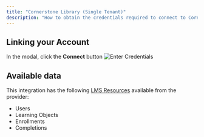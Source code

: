 ```yaml
---
title: "Cornerstone Library (Single Tenant)"
description: "How to obtain the credentials required to connect to Cornerstone_library_single_tenant."
---
```



## Linking your Account

<Steps>
  <Step title="Click Connect Account">
    In the modal, click the <b>Connect</b> button
    <Frame>
      <img className='rounded-md' style={{ margin: '0 auto', border: '1px solid #efefef' }} alt="Enter Credentials" src="/images/cornerstone/library-connect-account.png" />
    </Frame>
  </Step>
</Steps>

<IntegrationFooter />

## Available data

This integration has the following [LMS Resources](https://docs.stackone.com/reference/getting-started-with-your-api) available from the provider:
- Users
- Learning Objects
- Enrollments
- Completions
